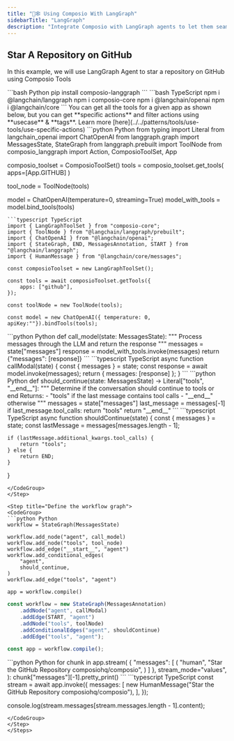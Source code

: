```yaml
---
title: "🦜🕸️ Using Composio With LangGraph"
sidebarTitle: "LangGraph"
description: "Integrate Composio with LangGraph agents to let them seamlessly interact with external apps"
---
```


## Star A Repository on GitHub
In this example, we will use LangGraph Agent to star a repository on GitHub using Composio Tools

<Steps>
<Step title="Install Packages">
<CodeGroup>
```bash Python
pip install composio-langgraph
```
```bash TypeScript
npm i @langchain/langgraph
npm i composio-core 
npm i @langchain/openai
npm i @langchain/core
```
</CodeGroup>
</Step>
<Step title="Import Libraries & Initialize ComposioToolSet & LLM">
You can get all the tools for a given app as shown below, but you can get **specific actions** and filter actions using **usecase** & **tags**. Learn more [here](../../patterns/tools/use-tools/use-specific-actions)
<CodeGroup>
```python Python
from typing import Literal
from langchain_openai import ChatOpenAI
from langgraph.graph import MessagesState, StateGraph
from langgraph.prebuilt import ToolNode
from composio_langgraph import Action, ComposioToolSet, App

composio_toolset = ComposioToolSet()
tools = composio_toolset.get_tools(
    apps=[App.GITHUB]
)

tool_node = ToolNode(tools)

model = ChatOpenAI(temperature=0, streaming=True)
model_with_tools = model.bind_tools(tools)
```
```typescript TypeScript
import { LangGraphToolSet } from "composio-core";
import { ToolNode } from "@langchain/langgraph/prebuilt";
import { ChatOpenAI } from "@langchain/openai";
import { StateGraph, END, MessagesAnnotation, START } from "@langchain/langgraph";
import { HumanMessage } from "@langchain/core/messages";

const composioToolset = new LangGraphToolSet();

const tools = await composioToolset.getTools({
    apps: ["github"],
});

const toolNode = new ToolNode(tools);

const model = new ChatOpenAI({ temperature: 0, apiKey:""}).bindTools(tools);
```
</CodeGroup>
</Step>

<Step title="Define the model calling function">
<CodeGroup>
```python Python
def call_model(state: MessagesState):
    """
    Process messages through the LLM and return the response
    """
    messages = state["messages"]
    response = model_with_tools.invoke(messages)
    return {"messages": [response]}
```
```typescript TypeScript
async function callModal(state) {
    const { messages } = state;
    const response = await model.invoke(messages);
    return { messages: [response] };
}
```
</CodeGroup>
</Step>

<Step title="Define the decision function for workflow routing">
<CodeGroup>
```python Python
def should_continue(state: MessagesState) -> Literal["tools", "__end__"]:
    """
    Determine if the conversation should continue to tools or end
    Returns:
        - "tools" if the last message contains tool calls
        - "__end__" otherwise
    """
    messages = state["messages"]
    last_message = messages[-1]
    if last_message.tool_calls:
        return "tools"
    return "__end__"
```
```typescript TypeScript
async function shouldContinue(state) {
    const { messages } = state;
    const lastMessage = messages[messages.length - 1];

    if (lastMessage.additional_kwargs.tool_calls) {
        return "tools";
    } else {
        return END;
    }
}
```
</CodeGroup>
</Step>

<Step title="Define the workflow graph">
<CodeGroup>
```python Python
workflow = StateGraph(MessagesState)

workflow.add_node("agent", call_model)
workflow.add_node("tools", tool_node)
workflow.add_edge("__start__", "agent")
workflow.add_conditional_edges(
    "agent",
    should_continue,
)
workflow.add_edge("tools", "agent")

app = workflow.compile()
```
```typescript TypeScript
const workflow = new StateGraph(MessagesAnnotation)
    .addNode("agent", callModal)
    .addEdge(START, "agent")
    .addNode("tools", toolNode)
    .addConditionalEdges("agent", shouldContinue)
    .addEdge("tools", "agent");

const app = workflow.compile();
```
</CodeGroup>
</Step>

<Step title="Execute the workflow">
<CodeGroup>
```python Python
for chunk in app.stream(
    {
        "messages": [
            (
                "human",
                "Star the GitHub Repository composiohq/composio",
            )
        ]
    },
    stream_mode="values",
):
    chunk["messages"][-1].pretty_print()
```
```typescript TypeScript
const stream = await app.invoke({
    messages: [
        new HumanMessage("Star the GitHub Repository composiohq/composio"),
    ],
});

console.log(stream.messages[stream.messages.length - 1].content);
```
</CodeGroup>
</Step>
</Steps>
